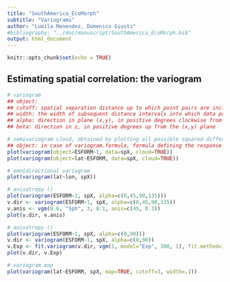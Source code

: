 ```yaml
---
title: "SouthAmerica_EcoMorph"
subtitle: "Variograms"
author: "Lumila Menendez, Domenico Giusti"
#bibliography: "../doc/manuscript/SouthAmerica_EcoMorph.bib"
output: html_document
---
```


```r
knitr::opts_chunk$set(echo = TRUE)
```

## Estimating spatial correlation: the variogram

```r
# variogram
## object:
## cutoff: spatial separation distance up to which point pairs are included in semivariance estimates; as a default, the length of the diagonal of the box spanning the data is divided by three
## width: the width of subsequent distance intervals into which data point pairs are grouped for semivariance estimates
## alpha: direction in plane (x,y), in positive degrees clockwise from positive y (North): alpha=0 for direction North (increasing y), alpha=90 for direction East (increasing x); optional a vector of directions in (x,y)
## beta: direction in z, in positive degrees up from the (x,y) plane

# semivariogram cloud, obtained by plotting all possible squared differences of observation pairs (Z(s_i)-Z(s_j))^2 against their separation distance h_ij
## object: in case of variogram.formula, formula defining the response vector and (possible) regressors, in case of absence of regressors, use e.g. z~1
plot(variogram(object=ESFORM~1, data=spX, cloud=TRUE))
plot(variogram(object=lat~ESFORM, data=spX, cloud=TRUE))

# omnidirectional variogram
plot(variogram(lat~lon, spX))

# anisotropy ()
plot(variogram(ESFORM~1, spX, alpha=c(0,45,90,135)))
v.dir <- variogram(ESFORM~1, spX, alpha=c(0,45,90,135))
v.anis <- vgm(0.6, "Sph", 3, 0.1, anis=c(45, 0.3))
plot(v.dir, v.anis)

# anisotropy ()
plot(variogram(ESFORM~1, spX, alpha=c(0,90)))
v.dir <- variogram(ESFORM~1, spX, alpha=c(0,90))
v.Exp <- fit.variogram(v.dir, vgm(1, model="Exp", 300, 1), fit.method=1)
plot(v.dir, v.Exp)

# variogram map
plot(variogram(lat~ESFORM, spX, map=TRUE, cutoff=3, width=.1))
```